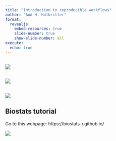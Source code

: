 ```yaml
---
title: "Introduction to reproducible workflows"
author: "Aud H. Halbritter"
format: 
  revealjs:
    embed-resources: true
    slide-number: true
    show-slide-number: all
execute:
  echo: true
---
```


## {}

![](pics/data_workflow.png)

## {}

![](pics/targets_pipeline.png)

## {}

![](pics/reproducible_pipeline.png)


## Biostats tutorial

Go to this webpage: https://biostats-r.github.io/

![](pics/target_exercise.png)
